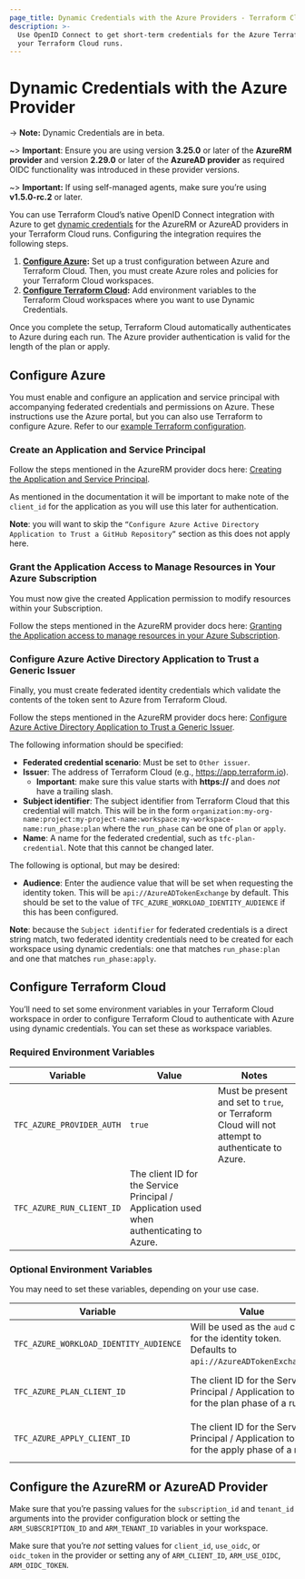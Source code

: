 ```yaml
---
page_title: Dynamic Credentials with the Azure Providers - Terraform Cloud
description: >-
  Use OpenID Connect to get short-term credentials for the Azure Terraform providers in
  your Terraform Cloud runs.
---
```


# Dynamic Credentials with the Azure Provider

-> **Note:** Dynamic Credentials are in beta.

~> **Important**: Ensure you are using version **3.25.0** or later of the **AzureRM provider** and version **2.29.0** or later of the **AzureAD provider** as required OIDC functionality was introduced in these provider versions.

~> **Important:** If using self-managed agents, make sure you’re using **v1.5.0-rc.2** or later.

You can use Terraform Cloud’s native OpenID Connect integration with Azure to get [dynamic credentials](/cloud-docs/workspaces/dynamic-provider-credentials) for the AzureRM or AzureAD providers in your Terraform Cloud runs. Configuring the integration requires the following steps.

1. **[Configure Azure](#configure-azure):** Set up a trust configuration between Azure and Terraform Cloud. Then, you must create Azure roles and policies for your Terraform Cloud workspaces.
2. **[Configure Terraform Cloud](#configure-terraform-cloud):** Add environment variables to the Terraform Cloud workspaces where you want to use Dynamic Credentials.

Once you complete the setup, Terraform Cloud automatically authenticates to Azure during each run. The Azure provider authentication is valid for the length of the plan or apply.

## Configure Azure
You must enable and configure an application and service principal with accompanying federated credentials and permissions on Azure. These instructions use the Azure portal, but you can also use Terraform to configure Azure. Refer to our [example Terraform configuration](https://github.com/hashicorp/terraform-dynamic-credentials-setup-examples/tree/main/azure).
### Create an Application and Service Principal
Follow the steps mentioned in the AzureRM provider docs here: [Creating the Application and Service Principal](https://registry.terraform.io/providers/hashicorp/azurerm/latest/docs/guides/service_principal_oidc#creating-the-application-and-service-principal).

As mentioned in the documentation it will be important to make note of the `client_id` for the application as you will use this later for authentication.

**Note**: you will want to skip the `“Configure Azure Active Directory Application to Trust a GitHub Repository”` section as this does not apply here.
### Grant the Application Access to Manage Resources in Your Azure Subscription
You must now give the created Application permission to modify resources within your Subscription.

Follow the steps mentioned in the AzureRM provider docs here: [Granting the Application access to manage resources in your Azure Subscription](https://registry.terraform.io/providers/hashicorp/azurerm/latest/docs/guides/service_principal_oidc#granting-the-application-access-to-manage-resources-in-your-azure-subscription).
### Configure Azure Active Directory Application to Trust a Generic Issuer
Finally, you must create federated identity credentials which validate the contents of the token sent to Azure from Terraform Cloud.

Follow the steps mentioned in the AzureRM provider docs here: [Configure Azure Active Directory Application to Trust a Generic Issuer](https://registry.terraform.io/providers/hashicorp/azurerm/latest/docs/guides/service_principal_oidc#configure-azure-active-directory-application-to-trust-a-generic-issuer).

The following information should be specified:
* **Federated credential scenario**: Must be set to `Other issuer`.
* **Issuer**: The address of Terraform Cloud (e.g., https://app.terraform.io).
    * **Important**: make sure this value starts with **https://** and does _not_ have a trailing slash.
* **Subject identifier**: The subject identifier from Terraform Cloud that this credential will match. This will be in the form `organization:my-org-name:project:my-project-name:workspace:my-workspace-name:run_phase:plan` where the `run_phase` can be one of `plan` or `apply`.
* **Name**: A name for the federated credential, such as `tfc-plan-credential`. Note that this cannot be changed later.

The following is optional, but may be desired:
* **Audience**: Enter the audience value that will be set when requesting the identity token. This will be `api://AzureADTokenExchange` by default. This should be set to the value of `TFC_AZURE_WORKLOAD_IDENTITY_AUDIENCE` if this has been configured.

**Note**: because the `Subject identifier` for federated credentials is a direct string match, two federated identity credentials need to be created for each workspace using dynamic credentials: one that matches `run_phase:plan` and one that matches `run_phase:apply`.

## Configure Terraform Cloud
You’ll need to set some environment variables in your Terraform Cloud workspace in order to configure Terraform Cloud to authenticate with Azure using dynamic credentials. You can set these as workspace variables.
### Required Environment Variables

| Variable                  | Value                                                                                    | Notes                                                                                            |
|---------------------------|------------------------------------------------------------------------------------------|--------------------------------------------------------------------------------------------------|
| `TFC_AZURE_PROVIDER_AUTH` | `true`                                                                                   | Must be present and set to `true`, or Terraform Cloud will not attempt to authenticate to Azure. |
| `TFC_AZURE_RUN_CLIENT_ID` | The client ID for the Service Principal / Application used when authenticating to Azure. ||

### Optional Environment Variables
You may need to set these variables, depending on your use case.

| Variable                               | Value                                                                                             | Notes                                                                     |
|----------------------------------------|---------------------------------------------------------------------------------------------------|---------------------------------------------------------------------------|
| `TFC_AZURE_WORKLOAD_IDENTITY_AUDIENCE` | Will be used as the `aud` claim for the identity token. Defaults to `api://AzureADTokenExchange`. ||
| `TFC_AZURE_PLAN_CLIENT_ID`             | The client ID for the Service Principal / Application to use for the plan phase of a run.         | Will fall back to the value of `TFC_AZURE_RUN_CLIENT_ID` if not provided. |
| `TFC_AZURE_APPLY_CLIENT_ID`            | The client ID for the Service Principal / Application to use for the apply phase of a run.        | Will fall back to the value of `TFC_AZURE_RUN_CLIENT_ID` if not provided. |

## Configure the AzureRM or AzureAD Provider
Make sure that you’re passing values for the `subscription_id` and `tenant_id` arguments into the provider configuration block or setting the `ARM_SUBSCRIPTION_ID` and `ARM_TENANT_ID` variables in your workspace.

Make sure that you’re _not_ setting values for `client_id`, `use_oidc`, or `oidc_token` in the provider or setting any of `ARM_CLIENT_ID`, `ARM_USE_OIDC`, `ARM_OIDC_TOKEN`.
